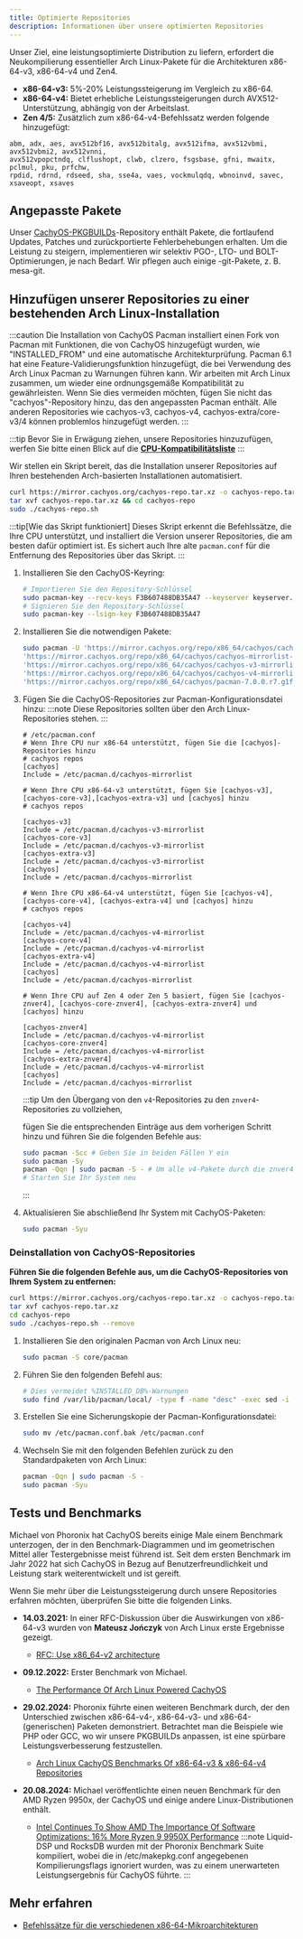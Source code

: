 ```yaml
---
title: Optimierte Repositories
description: Informationen über unsere optimierten Repositories
---
```



Unser Ziel, eine leistungsoptimierte Distribution zu liefern, erfordert die Neukompilierung essentieller Arch Linux-Pakete für die Architekturen x86-64-v3, x86-64-v4
und Zen4.

- **x86-64-v3:** 5%-20% Leistungssteigerung im Vergleich zu x86-64.
- **x86-64-v4:** Bietet erhebliche Leistungssteigerungen durch AVX512-Unterstützung, abhängig von der Arbeitslast.
- **Zen 4/5:** Zusätzlich zum x86-64-v4-Befehlssatz werden folgende hinzugefügt:

```text
abm, adx, aes, avx512bf16, avx512bitalg, avx512ifma, avx512vbmi, avx512vbmi2, avx512vnni,
avx512vpopctndq, clflushopt, clwb, clzero, fsgsbase, gfni, mwaitx, pclmul, pku, prfchw,
rpdid, rdrnd, rdseed, sha, sse4a, vaes, vockmulqdq, wbnoinvd, savec, xsaveopt, xsaves
```

## Angepasste Pakete

Unser [CachyOS-PKGBUILDs](https://github.com/CachyOS/CachyOS-PKGBUILDS)-Repository enthält Pakete, die fortlaufend Updates, Patches und zurückportierte Fehlerbehebungen erhalten.
Um die Leistung zu steigern, implementieren wir selektiv PGO-, LTO- und BOLT-Optimierungen, je nach Bedarf.
Wir pflegen auch einige -git-Pakete, z. B. mesa-git.

## Hinzufügen unserer Repositories zu einer bestehenden Arch Linux-Installation

:::caution
Die Installation von CachyOS Pacman installiert einen Fork von Pacman mit Funktionen, die von CachyOS hinzugefügt wurden, wie "INSTALLED_FROM" und eine automatische Architekturprüfung. Pacman 6.1 hat eine Feature-Validierungsfunktion hinzugefügt, die bei Verwendung des Arch Linux Pacman zu Warnungen führen kann. Wir arbeiten mit Arch Linux zusammen, um wieder eine ordnungsgemäße Kompatibilität zu gewährleisten. Wenn Sie dies vermeiden möchten, fügen Sie nicht das "cachyos"-Repository hinzu, das den angepassten Pacman enthält. Alle anderen Repositories wie cachyos-v3, cachyos-v4, cachyos-extra/core-v3/4 können problemlos hinzugefügt werden.
:::

:::tip
Bevor Sie in Erwägung ziehen, unsere Repositories hinzuzufügen, werfen Sie bitte einen Blick auf die **[CPU-Kompatibilitätsliste](/de/installation/installation_prepare#x86_64-mikroarchitektur-level-unterstützung)**
:::

<Tabs>

<TabItem label='Automatisiert'>

Wir stellen ein Skript bereit, das die Installation unserer Repositories auf Ihren bestehenden Arch-basierten Installationen automatisiert.

```sh
curl https://mirror.cachyos.org/cachyos-repo.tar.xz -o cachyos-repo.tar.xz
tar xvf cachyos-repo.tar.xz && cd cachyos-repo
sudo ./cachyos-repo.sh
```

:::tip[Wie das Skript funktioniert]
Dieses Skript erkennt die Befehlssätze, die Ihre CPU unterstützt, und installiert die Version unserer Repositories, die
am besten dafür optimiert ist. Es sichert auch Ihre alte `pacman.conf` für die Entfernung des Repositories über das Skript.
:::

</TabItem>

<TabItem label='Manuell'>

<Steps>

1. Installieren Sie den CachyOS-Keyring:

   ```sh
   # Importieren Sie den Repository-Schlüssel
   sudo pacman-key --recv-keys F3B607488DB35A47 --keyserver keyserver.ubuntu.com
   # Signieren Sie den Repository-Schlüssel
   sudo pacman-key --lsign-key F3B607488DB35A47
   ```
2. Installieren Sie die notwendigen Pakete:

   ```sh
   sudo pacman -U 'https://mirror.cachyos.org/repo/x86_64/cachyos/cachyos-keyring-20240331-1-any.pkg.tar.zst' \
   'https://mirror.cachyos.org/repo/x86_64/cachyos/cachyos-mirrorlist-22-1-any.pkg.tar.zst' \
   'https://mirror.cachyos.org/repo/x86_64/cachyos/cachyos-v3-mirrorlist-22-1-any.pkg.tar.zst' \
   'https://mirror.cachyos.org/repo/x86_64/cachyos/cachyos-v4-mirrorlist-22-1-any.pkg.tar.zst' \
   'https://mirror.cachyos.org/repo/x86_64/cachyos/pacman-7.0.0.r7.g1f38429-1-x86_64.pkg.tar.zst'
   ```
3. Fügen Sie die CachyOS-Repositories zur Pacman-Konfigurationsdatei hinzu:
   :::note
   Diese Repositories sollten über den Arch Linux-Repositories stehen.
   :::

   ```shell
   # /etc/pacman.conf
   # Wenn Ihre CPU nur x86-64 unterstützt, fügen Sie die [cachyos]-Repositories hinzu
   # cachyos repos
   [cachyos]
   Include = /etc/pacman.d/cachyos-mirrorlist

   # Wenn Ihre CPU x86-64-v3 unterstützt, fügen Sie [cachyos-v3],[cachyos-core-v3],[cachyos-extra-v3] und [cachyos] hinzu
   # cachyos repos

   [cachyos-v3]
   Include = /etc/pacman.d/cachyos-v3-mirrorlist
   [cachyos-core-v3]
   Include = /etc/pacman.d/cachyos-v3-mirrorlist
   [cachyos-extra-v3]
   Include = /etc/pacman.d/cachyos-v3-mirrorlist
   [cachyos]
   Include = /etc/pacman.d/cachyos-mirrorlist

   # Wenn Ihre CPU x86-64-v4 unterstützt, fügen Sie [cachyos-v4], [cachyos-core-v4], [cachyos-extra-v4] und [cachyos] hinzu
   # cachyos repos

   [cachyos-v4]
   Include = /etc/pacman.d/cachyos-v4-mirrorlist
   [cachyos-core-v4]
   Include = /etc/pacman.d/cachyos-v4-mirrorlist
   [cachyos-extra-v4]
   Include = /etc/pacman.d/cachyos-v4-mirrorlist
   [cachyos]
   Include = /etc/pacman.d/cachyos-mirrorlist

   # Wenn Ihre CPU auf Zen 4 oder Zen 5 basiert, fügen Sie [cachyos-znver4], [cachyos-core-znver4], [cachyos-extra-znver4] und [cachyos] hinzu

   [cachyos-znver4]
   Include = /etc/pacman.d/cachyos-v4-mirrorlist
   [cachyos-core-znver4]
   Include = /etc/pacman.d/cachyos-v4-mirrorlist
   [cachyos-extra-znver4]
   Include = /etc/pacman.d/cachyos-v4-mirrorlist
   [cachyos]
   Include = /etc/pacman.d/cachyos-mirrorlist
   ```
      :::tip
   Um den Übergang von den `v4`-Repositories zu den `znver4`-Repositories zu vollziehen,

   fügen Sie die entsprechenden Einträge aus dem vorherigen Schritt hinzu und führen Sie die folgenden Befehle aus:
    ```sh
    sudo pacman -Scc # Geben Sie in beiden Fällen Y ein
    sudo pacman -Sy
    pacman -Qqn | sudo pacman -S - # Um alle v4-Pakete durch die znver4-Pakete zu ersetzen
    # Starten Sie Ihr System neu
    ```
   :::

4. Aktualisieren Sie abschließend Ihr System mit CachyOS-Paketen:
   ```sh
   sudo pacman -Syu
   ```

</Steps>

</TabItem>

</Tabs>

### Deinstallation von CachyOS-Repositories

<Tabs>
<TabItem label='Automatisiert'>

**Führen Sie die folgenden Befehle aus, um die CachyOS-Repositories von Ihrem System zu entfernen:**
```sh
curl https://mirror.cachyos.org/cachyos-repo.tar.xz -o cachyos-repo.tar.xz
tar xvf cachyos-repo.tar.xz
cd cachyos-repo
sudo ./cachyos-repo.sh --remove
```

</TabItem>

<TabItem label='Manuell'>

<Steps>

1. Installieren Sie den originalen Pacman von Arch Linux neu:
   ```sh
   sudo pacman -S core/pacman
   ```
2. Führen Sie den folgenden Befehl aus:
   ```sh
   # Dies vermeidet %INSTALLED_DB%-Warnungen
   sudo find /var/lib/pacman/local/ -type f -name "desc" -exec sed -i '/^%INSTALLED_DB%$/,+2d' {} \;
   ```
3. Erstellen Sie eine Sicherungskopie der Pacman-Konfigurationsdatei:
   ```sh
   sudo mv /etc/pacman.conf.bak /etc/pacman.conf
   ```
4. Wechseln Sie mit den folgenden Befehlen zurück zu den Standardpaketen von Arch Linux:
   ```sh
   pacman -Qqn | sudo pacman -S -
   sudo pacman -Syu
   ```
</Steps>

</TabItem>
</Tabs>

## Tests und Benchmarks

Michael von Phoronix hat CachyOS bereits einige Male einem Benchmark unterzogen, der in den Benchmark-Diagrammen und im geometrischen Mittel aller Testergebnisse meist führend ist.
Seit dem ersten Benchmark im Jahr 2022 hat sich CachyOS in Bezug auf Benutzerfreundlichkeit und Leistung stark weiterentwickelt und ist gereift.

Wenn Sie mehr über die Leistungssteigerung durch unsere Repositories erfahren möchten, überprüfen Sie bitte die folgenden Links.

* **14.03.2021:** In einer RFC-Diskussion über die Auswirkungen von x86-64-v3 wurden von **Mateusz Jończyk** von Arch Linux erste Ergebnisse gezeigt.
  * [RFC: Use x86_64-v2 architecture](https://lists.archlinux.org/pipermail/arch-general/2021-March/048739.html)

* **09.12.2022:** Erster Benchmark von Michael.
  * [The Performance Of Arch Linux Powered CachyOS](https://www.phoronix.com/review/cachyos-linux-perf)

* **29.02.2024:** Phoronix führte einen weiteren Benchmark durch, der den Unterschied zwischen x86-64-v4-, x86-64-v3- und x86-64-(generischen) Paketen demonstriert. Betrachtet man die Beispiele wie PHP oder GCC, wo wir unsere PKGBUILDs anpassen, ist eine spürbare Leistungsverbesserung festzustellen.
  * [Arch Linux CachyOS Benchmarks Of x86-64-v3 & x86-64-v4 Repositories](https://www.phoronix.com/review/cachyos-x86-64-v3-v4)

* **20.08.2024:** Michael veröffentlichte einen neuen Benchmark für den AMD Ryzen 9950x, der CachyOS und einige andere Linux-Distributionen enthält.
  * [Intel Continues To Show AMD The Importance Of Software Optimizations: 16% More Ryzen 9 9950X Performance](https://www.phoronix.com/review/linux-os-amd-ryzen9-9950x)
   :::note
   Liquid-DSP und RocksDB wurden mit der Phoronix Benchmark Suite kompiliert, wobei die in /etc/makepkg.conf angegebenen Kompilierungsflags ignoriert wurden, was zu einem unerwarteten Leistungsergebnis für CachyOS führte.
   :::

## Mehr erfahren

- [Befehlssätze für die verschiedenen x86-64-Mikroarchitekturen](https://en.wikipedia.org/wiki/X86-64#Microarchitecture_levels)
